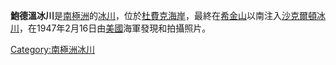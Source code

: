 {{Coord|85|6|S|177|10|W|source:GNIS|display=title}}

'''鮑德溫冰川'''是[[南極洲|南極洲]]的[[冰川|冰川]]，位於[[杜費克海岸|杜費克海岸]]，最終在[[希金山|希金山]]以南注入[[沙克爾頓冰川|沙克爾頓冰川]]，在1947年2月16日由[[美國|美國]]海軍發現和拍攝照片。

{{DEFAULTSORT:Baldwin Glacier}}
[[Category:南極洲冰川|Category:南極洲冰川]]


{{DufekCoast-geo-stub}}